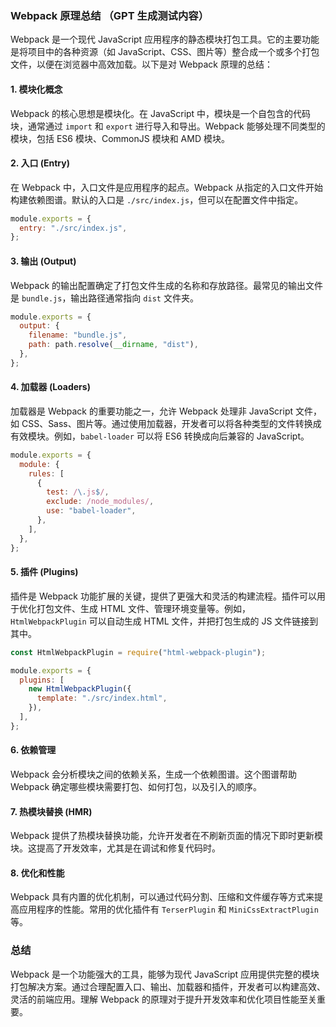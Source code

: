 ### Webpack 原理总结 （GPT 生成测试内容）

Webpack 是一个现代 JavaScript 应用程序的静态模块打包工具。它的主要功能是将项目中的各种资源（如 JavaScript、CSS、图片等）整合成一个或多个打包文件，以便在浏览器中高效加载。以下是对 Webpack 原理的总结：

#### 1. **模块化概念**

Webpack 的核心思想是模块化。在 JavaScript 中，模块是一个自包含的代码块，通常通过 `import` 和 `export` 进行导入和导出。Webpack 能够处理不同类型的模块，包括 ES6 模块、CommonJS 模块和 AMD 模块。

#### 2. **入口 (Entry)**

在 Webpack 中，入口文件是应用程序的起点。Webpack 从指定的入口文件开始构建依赖图谱。默认的入口是 `./src/index.js`，但可以在配置文件中指定。

```javascript
module.exports = {
  entry: "./src/index.js",
};
```

#### 3. **输出 (Output)**

Webpack 的输出配置确定了打包文件生成的名称和存放路径。最常见的输出文件是 `bundle.js`，输出路径通常指向 `dist` 文件夹。

```javascript
module.exports = {
  output: {
    filename: "bundle.js",
    path: path.resolve(__dirname, "dist"),
  },
};
```

#### 4. **加载器 (Loaders)**

加载器是 Webpack 的重要功能之一，允许 Webpack 处理非 JavaScript 文件，如 CSS、Sass、图片等。通过使用加载器，开发者可以将各种类型的文件转换成有效模块。例如，`babel-loader` 可以将 ES6 转换成向后兼容的 JavaScript。

```javascript
module.exports = {
  module: {
    rules: [
      {
        test: /\.js$/,
        exclude: /node_modules/,
        use: "babel-loader",
      },
    ],
  },
};
```

#### 5. **插件 (Plugins)**

插件是 Webpack 功能扩展的关键，提供了更强大和灵活的构建流程。插件可以用于优化打包文件、生成 HTML 文件、管理环境变量等。例如，`HtmlWebpackPlugin` 可以自动生成 HTML 文件，并把打包生成的 JS 文件链接到其中。

```javascript
const HtmlWebpackPlugin = require("html-webpack-plugin");

module.exports = {
  plugins: [
    new HtmlWebpackPlugin({
      template: "./src/index.html",
    }),
  ],
};
```

#### 6. **依赖管理**

Webpack 会分析模块之间的依赖关系，生成一个依赖图谱。这个图谱帮助 Webpack 确定哪些模块需要打包、如何打包，以及引入的顺序。

#### 7. **热模块替换 (HMR)**

Webpack 提供了热模块替换功能，允许开发者在不刷新页面的情况下即时更新模块。这提高了开发效率，尤其是在调试和修复代码时。

#### 8. **优化和性能**

Webpack 具有内置的优化机制，可以通过代码分割、压缩和文件缓存等方式来提高应用程序的性能。常用的优化插件有 `TerserPlugin` 和 `MiniCssExtractPlugin` 等。

### 总结

Webpack 是一个功能强大的工具，能够为现代 JavaScript 应用提供完整的模块打包解决方案。通过合理配置入口、输出、加载器和插件，开发者可以构建高效、灵活的前端应用。理解 Webpack 的原理对于提升开发效率和优化项目性能至关重要。
